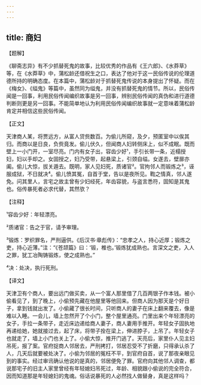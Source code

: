 ```yaml
---
---
---
```

title: 商妇
---




【题解】


《聊斋志异》有不少抓替死鬼的故事，比较优秀的作品有《王六郎》、《水莽草》等，在《水莽草》中，蒲松龄还借祝生之口，表达了他对于这一民俗传说的伦理道德所持的明确态度。在本篇中，蒲松龄对于抓替死鬼传说的本身提出了怀疑。而在《梅女》、《缢鬼》等篇中，虽然同为缢鬼，并没有抓替死鬼的情节。所以，民俗传闻是一回事，利用民俗传闻编织故事是另一回事，辨别民俗传闻的真伪和进行道德判断则更是另一回事。不能简单地认为利用民俗传闻编织故事就一定意味着蒲松龄肯定并相信这些民俗传闻。


【正文】

天津商人某，将贾远方，从富人贷赀数百。为偷儿所窥，及夕，预匿室中以俟其归。而商以是日良，负赀竟发。偷儿伏久，但闻商人妇转侧床上，似不成眠。既而壁上一小门开，一室尽亮。门内有女子出，容齿少好¹，手引长带一条，近榻授妇，妇以手却之。女固授之，妇乃受带，起悬梁上，引颈自缢。女遂去，壁扉亦阖。偷儿大惊，拔关遁去。既明，家人见妇死，质诸官²。官拘邻人而锻炼之³，诬服成狱，不日就决⁴。偷儿愤其冤，自首于堂，告以是夜所见。鞫之情真，邻人遂免。问其里人，言宅之故主曾有少妇经死，年齿容貌，与盗言悉符，固知是其鬼也。俗传暴死者必求代替，其然欤？

【注释】


¹容齿少好：年轻漂亮。

²质诸官：告之于官，请予审理。

³锻炼：罗织罪名，严刑逼供。《后汉书·章彪传》：“忠孝之人，持心近厚；锻炼之吏，持心近薄。”注：“《苍颉篇》曰：‘锻，椎也。’锻炼犹成熟也。言深文之吏，入人之罪，犹工冶陶铸锻炼，使之成熟也。”

⁴决：处决，执行死刑。





【译文】


天津卫有个商人，要出远门做买卖，从一个富人那里借了几百两银子作本钱。被小偷看见了，到了晚上，小偷预先藏在他屋里等他回来。但商人因为那天是个好日子，拿到钱就出发了。小偷藏了很长时间，只听商人的妻子在床上翻来覆去，像是难以入睡。一会儿，墙上忽然开了个小门，整个屋里通亮。门里出来个年轻漂亮的女子，手拉一条带子，走近床边递给商人妻子，商人妻用手推开。年轻女子固执地再递给她，她就接过去，起了床，将带子拴在梁上，伸进脖子，上吊了。年轻女子也就走了，墙上小门也关上了。小偷大惊，推开门逃了。天亮后，家里仆人见主妇吊死，报了案。官府捉商人邻居去，严刑拷打，邻居忍受不了折磨，只得承认杀了人，几天后就要被处决了。小偷为邻居的冤枉不平，到官府自首，说了那夜亲眼见到的事实。经过审讯确认他说的是真的，邻居便免了罪。官府向其他邻人调查，都说那宅子的旧主人家里曾经有年轻媳妇吊死过，年龄、相貌跟小偷说的完全符合，因而知道那是年轻媳妇的鬼魂。俗话说暴死的人必然找人做替身，真是这样吗？